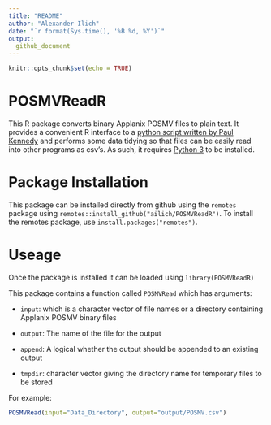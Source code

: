 ```yaml
---
title: "README"
author: "Alexander Ilich"
date: "`r format(Sys.time(), '%B %d, %Y')`"
output: 
  github_document
---
```


```r
knitr::opts_chunk$set(echo = TRUE)
```

# POSMVReadR
This R package converts binary Applanix POSMV files to plain text. It provides a convenient R interface to a [python script written by Paul Kennedy](https://github.com/pktrigg/posmv) and performs some data tidying so that files can be easily read into other programs as csv's. As such, it requires [Python 3](https://www.python.org/downloads/) to be installed.

# Package Installation
This package can be installed directly from github using the `remotes` package using `remotes::install_github("ailich/POSMVReadR")`. To install the remotes package, use `install.packages("remotes")`.

# Useage
Once the package is installed it can be loaded using `library(POSMVReadR)`

This package contains a function called `POSMVRead` which has arguments:

- `input`: which is a character vector of file names or a directory containing Applanix POSMV binary files

- `output`: The name of the file for the output

- `append`: A logical whether the output should be appended to an existing output

- `tmpdir`: character vector giving the directory name for temporary files to be stored

For example:

```r
POSMVRead(input="Data_Directory", output="output/POSMV.csv")
```
